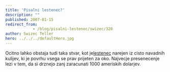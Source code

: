 ```yaml
---
title: 'Pisalni lestenec?'
description: ""
published: 2007-01-15
redirect_from: 
            - /blog/pisalni-lestenec/swizec/320
author: Swizec Teller
hero: ../../../defaultHero.jpg
---
```

Ocitno lahko obstaja tudi taka stvar, kot je[lestenec](http://inhabitat.com/2007/01/10/bic-ballpoint-pen-chandelier/) narejen iz cisto navadnih kulijev, ki je povrhu vsega se prav prijeten za oko. Najvecje presenecenje lezi v tem, da si drznejo zanj zaracunati 1000 ameriskih dolarjev.